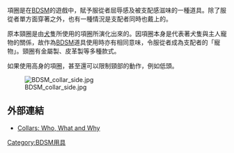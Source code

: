 項圈是在[[BDSM|BDSM]]的遊戲中，賦予服從者屈辱感及被支配感滋味的一種道具。除了服從者單方面穿著之外，也有一種情況是支配者同時也戴上的。

原本頸圈是由[[犬|犬]]隻所使用的項圈所演化出來的。因項圈本身是代表著犬隻與主人寵物的關係，故作為[[BDSM|BDSM]]道具使用時亦有相同意味，令服從者成為支配者的「寵物」。頸圈有金屬製、皮革製等多種款式。

如果使用高身的項圈，甚至還可以限制頸部的動作，例如低頭。

[[Image:BDSM_collar_side.jpg|thumb]]

==外部連結==
{{Commons|Collar (BDSM)}}
* [http://www.withinreality.com/collars.html Collars: Who, What and Why]

{{BDSM}}
[[Category:BDSM用具|Category:BDSM用具]]
